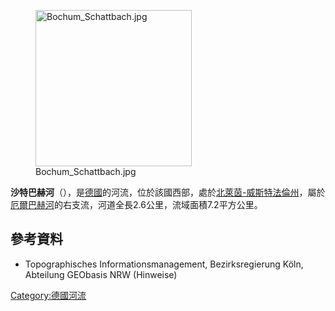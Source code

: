 {{Onesource|time=2020-08-13T04:52:49+00:00}}
{{Coord|51|27|33.341348|N|7|17|1.279621|E|display=title}}

[[Image:Bochum_Schattbach.jpg|250px]]

'''沙特巴赫河'''（{{lang-de|Schattbach}}），是[[德國|德國]]的河流，位於該國西部，處於[[北萊茵-威斯特法倫州|北萊茵-威斯特法倫州]]，屬於[[厄爾巴赫河|厄爾巴赫河]]的右支流，河道全長2.6公里，流域面積7.2平方公里。

==參考資料==
* Topographisches Informationsmanagement, Bezirksregierung Köln, Abteilung GEObasis NRW (Hinweise)

{{Germany-geo-stub}}
[[Category:德國河流|Category:德國河流]]